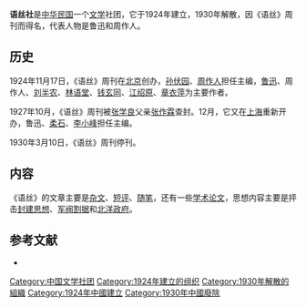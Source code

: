 '''语丝社'''是[[中华民国|中华民国]]一个[[文学|文学]]社团，它于1924年建立，1930年解散，因《语丝》周刊而得名，代表人物是鲁迅和周作人。

==历史==
1924年11月17日，《语丝》周刊在[[北京|北京]]创办，[[孙伏园|孙伏园]]、[[周作人|周作人]]担任主编，[[鲁迅|鲁迅]]、周作人、[[刘半农|刘半农]]、[[林语堂|林语堂]]、[[钱玄同|钱玄同]]、[[江绍原|江绍原]]、[[章衣萍|章衣萍]]为主要作者。

1927年10月，《语丝》周刊被[[张学良|张学良]]父亲[[张作霖|张作霖]]查封。12月，它又在[[上海|上海]]重新开办，鲁迅、[[柔石|柔石]]、[[李小峰|李小峰]]担任主编。

1930年3月10日，《语丝》周刊停刊。

==内容==
《语丝》的文章主要是[[杂文|杂文]]、[[短评|短评]]、[[随笔|随笔]]，还有一些[[学术|学术]][[论文|论文]]，思想内容主要是抨击[[封建思想|封建思想]]、[[军阀割据|军阀割据]]和[[北洋政府|北洋政府]]。

==参考文献==
{{reflist}}
*{{cite book |title=《中国近代文学史》第二卷|date=2001-07-01 |publisher=高等教育出版社 |location=北京市 |isbn=7040095092 }}

{{中国近现代文学}}

{{DEFAULTSORT:Y语}}
[[Category:中国文学社团|Category:中国文学社团]]
[[Category:1924年建立的组织|Category:1924年建立的组织]]
[[Category:1930年解散的組織|Category:1930年解散的組織]]
[[Category:1924年中國建立|Category:1924年中國建立]]
[[Category:1930年中國廢除|Category:1930年中國廢除]]